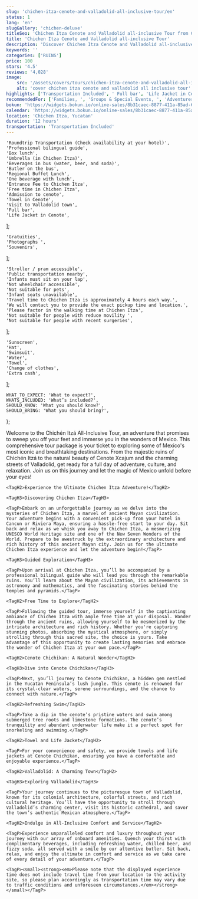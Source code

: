 ```yaml
---
slug: 'chichen-itza-cenote-and-valladolid-all-inclusive-tour/en'
status: 1
lang: 'en'
slugGallery: 'chichen-deluxe'
titleSeo: 'Chichen Itza Cenote and Valladolid all-inclusive Tour from Cancun'
title: 'Chichen Itza Cenote and Valladolid all-inclusive Tour'
description: 'Discover Chichen Itza Cenote and Valladolid all-inclusive Tour - the ultimate Mexican adventure at the Mexican Caribbean!'
keywords: ''
categories: ['RUINS']
price: 100
stars: '4.5'
reviews: '4,028'
image:
    src: '/assets/covers/tours/chichen-itza-cenote-and-valladolid-all-inclusive-tour.webp'
    alt: 'cover chichen itza cenote and valladolid all inclusive tour'
highlights: ['Transportation Included', ' Full bar', 'Life Jacket in Cenote']
recommendedFor: ['Families, ', 'Groups & Special Events, ', 'Adventurers']
bokun: 'https://widgets.bokun.io/online-sales/8b31caec-8877-411a-85ad-682828170619/experience/796133?partialView=1'
calendar: 'https://widgets.bokun.io/online-sales/8b31caec-8877-411a-85ad-682828170619/experience-calendar/796133'
location: 'Chichen Itza, Yucatan'
duration: '12 hours'
transportation: 'Transportation Included'
---
```



    'Roundtrip Transportation (Check availability at your hotel)',
    'Professional bilingual guide',
    'Box lunch',
    'Umbrella (in Chichen Itza)',
    'Beverages in bus (water, beer, and soda)',
    'Butler on the bus',
    'Regional Buffet Lunch',
    'One beverage with lunch',
    'Entrance Fee to Chichen Itza',
    'Free time in Chichen Itza',
    'Admission to cenote',
    'Towel in Cenote',
    'Visit to Valladolid town',
    'Full bar',
    'Life Jacket in Cenote',
];

    'Gratuities',
    'Photographs ',
    'Souvenirs',
];

    'Stroller / pram accessible',
    'Public transportation nearby',
    'Infants must sit on your lap',
    'Not wheelchair accessible',
    'Not suitable for pets',
    'Infant seats unavailable',
    'Travel time to Chichen Itza is approximately 4 hours each way.',
    'We will contact you to provide the exact pickup time and location.',
    'Please factor in the walking time at Chichen Itza',
    'Not suitable for people with reduce movility ',
    'Not suitable for people with recent surgeries',
];

    'Sunscreen',
    'Hat',
    'Swimsuit',
    'Water',
    'Towel',
    'Change of clothes',
    'Extra cash',
];

    WHAT_TO_EXPECT: 'What to expect?',
    WHATS_INCLUDED: 'What’s included?',
    SHOULD_KNOW: 'What you should know?',
    SHOULD_BRING: 'What you should bring?',
};

<Accordion client:visible title={titles.WHAT_TO_EXPECT} idHash="whatToExpect">
    <TagP>Welcome to the Chichén Itzá All-Inclusive Tour, an adventure that promises to sweep you off your feet and immerse you in the wonders of Mexico. This comprehensive tour package is your ticket to exploring some of Mexico's most iconic and breathtaking destinations. From the majestic ruins of Chichén Itzá to the natural beauty of Cenote Xcajum and the charming streets of Valladolid, get ready for a full day of adventure, culture, and relaxation. Join us on this journey and let the magic of Mexico unfold before your eyes!</TagP>

    <TagH2>Experience the Ultimate Chichen Itza Adventure!</TagH2>

    <TagH3>Discovering Chichen Itza</TagH3>

    <TagP>Embark on an unforgettable journey as we delve into the mysteries of Chichen Itza, a marvel of ancient Mayan civilization. Your adventure begins with a convenient pick-up from your hotel in Cancun or Riviera Maya, ensuring a hassle-free start to your day. Sit back and relax as we whisk you away to Chichen Itza, a mesmerizing UNESCO World Heritage site and one of the New Seven Wonders of the World. Prepare to be awestruck by the extraordinary architecture and rich history of this ancient Mayan city. Join us for the ultimate Chichen Itza experience and let the adventure begin!</TagP>

    <TagH3>Guided Exploration</TagH3>

    <TagP>Upon arrival at Chichen Itza, you’ll be accompanied by a professional bilingual guide who will lead you through the remarkable ruins. You’ll learn about the Mayan civilization, its achievements in astronomy and mathematics, and the fascinating stories behind the temples and pyramids.</TagP>

    <TagH2>Free Time to Explore</TagH2>

    <TagP>Following the guided tour, immerse yourself in the captivating ambiance of Chichen Itza with ample free time at your disposal. Wander through the ancient ruins, allowing yourself to be mesmerized by the intricate architecture and rich history. Whether you're capturing stunning photos, absorbing the mystical atmosphere, or simply strolling through this sacred site, the choice is yours. Take advantage of this opportunity to create lasting memories and embrace the wonder of Chichen Itza at your own pace.</TagP>

    <TagH2>Cenote Chichikan: A Natural Wonder</TagH2>

    <TagH3>Dive into Cenote Chichikan</TagH3>

    <TagP>Next, you’ll journey to Cenote Chichikan, a hidden gem nestled in the Yucatan Peninsula’s lush jungle. This cenote is renowned for its crystal-clear waters, serene surroundings, and the chance to connect with nature.</TagP>

    <TagH2>Refreshing Swim</TagH2>

    <TagP>Take a dip in the cenote’s pristine waters and swim among submerged tree roots and limestone formations. The cenote’s tranquility and abundant underwater life make it a perfect spot for snorkeling and swimming.</TagP>

    <TagH2>Towel and Life Jacket</TagH2>

    <TagP>For your convenience and safety, we provide towels and life jackets at Cenote Chichikan, ensuring you have a comfortable and enjoyable experience.</TagP>

    <TagH2>Valladolid: A Charming Town</TagH2>

    <TagH3>Exploring Valladolid</TagH3>

    <TagP>Your journey continues to the picturesque town of Valladolid, known for its colonial architecture, colorful streets, and rich cultural heritage. You’ll have the opportunity to stroll through Valladolid’s charming center, visit its historic cathedral, and savor the town’s authentic Mexican atmosphere.</TagP>

    <TagH2>Indulge in All-Inclusive Comfort and Service</TagH2>

    <TagP>Experience unparalleled comfort and luxury throughout your journey with our array of onboard amenities. Quench your thirst with complimentary beverages, including refreshing water, chilled beer, and fizzy soda, all served with a smile by our attentive butler. Sit back, relax, and enjoy the ultimate in comfort and service as we take care of every detail of your adventure.</TagP>
</Accordion>

<Accordion client:visible title={titles.WHATS_INCLUDED} idHash="whatsIncluded">
    <Inclusions includes={includes} notIncludes={notIncludes} />

    <TagP><small><strong><em>Please note that the displayed experience time does not include travel time from your location to the activity site, so please plan accordingly as transportation time may vary due to traffic conditions and unforeseen circumstances.</em></strong></small></TagP>
</Accordion>

<Accordion client:visible title={titles.SHOULD_KNOW} idHash="whatYouShouldKnow">
    <ShouldKnow shouldKnow={shouldKnow} />
</Accordion>

<Accordion client:visible title={titles.SHOULD_BRING} idHash="whatYouShouldBring">
    <ShouldBring shouldBring={shouldBring} />
</Accordion>